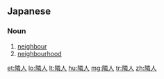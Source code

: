 ==Japanese==
{{ja-kanjitab|りん|じん|yomi=on}}

===Noun===
{{ja-noun|りんじん}}

# [[neighbour]]
# [[neighbourhood]]

[[et:隣人]]
[[lo:隣人]]
[[lt:隣人]]
[[hu:隣人]]
[[mg:隣人]]
[[tr:隣人]]
[[zh:隣人]]